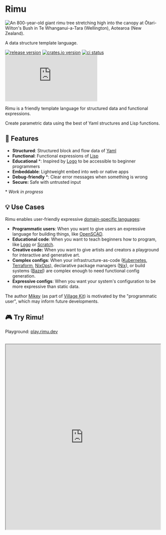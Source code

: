 
<div className="landing-header">

# Rimu

<Image
  className="landing-header__image"
  height={512}
  alt="An 800-year-old giant rimu tree stretching high into the canopy at Ōtari-Wilton's Bush in Te Whanganui-a-Tara (Wellington), Aotearoa (New Zealand)."
  src={rimuTree}
/>

<span className="landing-header__subtext">
A data structure template language.
</span>

<div className="landing-header__badges">

[![release version](https://img.shields.io/github/v/release/ahdinosaur/rimu?style=flat-square&display_name=tag&include_prereleases)](https://github.com/ahdinosaur/rimu/releases/latest)
[![crates.io version](https://img.shields.io/crates/v/rimu.svg?style=flat-square)](https://crates.io/crates/rimu)
[![ci status](https://img.shields.io/github/checks-status/ahdinosaur/rimu/main?style=flat-square)](https://github.com/ahdinosaur/rimu/actions/workflows/ci.yml?query=branch%3Amain)
[![chat](https://img.shields.io/matrix/rimu:matrix.org?style=flat-square&label=chat)](https://matrix.to/#/#rimu:matrix.org)

</div>
</div>

Rimu is a friendly template language for structured data and functional expressions.

Create parametric data using the best of Yaml structures and Lisp functions.

## 🌿 Features

- **Structured**: Structured block and flow data of [Yaml](https://en.wikipedia.org/wiki/YAML)
- **Functional**: Functional expressions of [Lisp](https://en.wikipedia.org/wiki/Lisp_(programming_language))
- **Educational** \*: Inspired by [Logo](https://en.wikipedia.org/wiki/Logo_(programming_language)) to be accessible to beginner programmers
- **Embeddable**: Lightweight embed into web or native apps
- **Debug-friendly** \*: Clear error messages when something is wrong
- **Secure:** Safe with untrusted input

\* _Work in progress_

## 💡 Use Cases

Rimu enables user-friendly expressive [domain-specific languages](https://en.wikipedia.org/wiki/Domain-specific_language):

- **Programmatic users**: When you want to give users an expressive language for building things, like [OpenSCAD](https://openscad.org/).
- **Educational code**: When you want to teach beginners how to program, like [Logo](https://en.wikipedia.org/wiki/Logo_(programming_language)) or [Scratch](https://scratch.mit.edu/).
- **Creative code:** When you want to give artists and creators a playground for interactive and generative art.
- **Complex configs**: When your infrastructure-as-code ([Kubernetes](https://kubernetes.io/), [Terraform](https://www.terraform.io/), [NixOps](https://github.com/NixOS/nixops)), declarative package managers ([Nix](https://nixos.org/)), or build systems ([Bazel](https://bazel.build/)) are complex enough to need functional config generation.
- **Expressive configs**: When you want your system's configuration to be more expressive than static data.

The author [Mikey](https://mikey.nz) (as part of [Village Kit](https://villagekit.com)) is motivated by the "programmatic user", which may inform future developments.

## 🎮 Try Rimu!

Playground: [play.rimu.dev](https://play.rimu.dev)

<br />

<iframe
  width="100%"
  height="600"
  src="https://play.rimu.dev/?i=bNcpBCoAwDATAryx5RqE3D_5AhF5ajFqIDZh68Pdai5dd2Fk62Cxu7EIBhGsr4FBdHAIZn1kvC9TmXDrm9XN43x5Z5O4O1J3Lu80xpYihp-qvLMavjiyimPSUJRA9"
/>

## 📌 Stability

The Rimu language is in the experimental phase.

If you want to participate in mad science, please join us! 🧪

For more stable alternatives, see [related projects](./related).

## 💬 Community & Contributions

We believe in learning and growing together.

Join the conversation, share your insights, ask questions, and help evolve Rimu in our [Community Discussions](https://github.com/ahdinosaur/rimu/discussions).

Contributions to the development and documentation of Rimu are always welcome!
